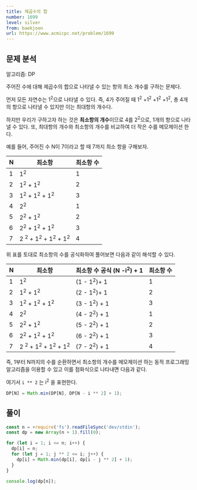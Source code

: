 ```yaml
---
title: 제곱수의 합
number: 1699
level: silver
from: baekjoon
url: https://www.acmicpc.net/problem/1699
---
```


## 문제 분석

알고리즘: DP

주어진 수에 대해 제곱수의 합으로 나타낼 수 있는 항의 최소 개수를 구하는 문제다.

먼저 모든 자연수는 1<sup>2</sup>으로 나타낼 수 있다. 즉, 4가 주어질 때 1<sup>2</sup> +1<sup>2</sup> +1<sup>2</sup> +1<sup>2</sup>, 총 4개의 항으로 나타낼 수 있지만 이는 최대항의 개수다.

하지만 우리가 구하고자 하는 것은 **최소항의 개수**이므로 4를 2<sup>2</sup>으로, 1개의 항으로 나타낼 수 있다.
또, 최대항의 개수와 최소항의 개수를 비교하여 더 작은 수를 메모제이션 한다.

예를 들어, 주어진 수 N이 7이라고 할 때 7까지 최소 항을 구해보자.

| N   | 최소항                                                         | 최소항 수 |
| --- | -------------------------------------------------------------- | --------- |
| 1   | 1<sup>2</sup>                                                  | 1         |
| 2   | 1<sup>2</sup> + 1<sup>2</sup>                                  | 2         |
| 3   | 1<sup>2</sup> + 1<sup>2</sup> + 1<sup>2</sup>                  | 3         |
| 4   | 2<sup>2</sup>                                                  | 1         |
| 5   | 2<sup>2</sup> + 1<sup>2</sup>                                  | 2         |
| 6   | 2<sup>2</sup> + 1<sup>2</sup> + 1<sup>2</sup>                  | 3         |
| 7   | 2 <sup>2</sup> + 1<sup>2</sup> + 1<sup>2</sup> + 1<sup>2</sup> | 4         |

위 표를 토대로 최소항의 수를 공식화하여 풀어보면 다음과 같이 해석할 수 있다.

| N   | 최소항                                                         | 최소항 수 공식 (N -i<sup>2</sup>) + 1 | 최소항 수 |
| --- | -------------------------------------------------------------- | ------------------------------------- | --------- |
| 1   | 1<sup>2</sup>                                                  | (1 - 1<sup>2</sup>)+ 1                | 1         |
| 2   | 1<sup>2</sup> + 1<sup>2</sup>                                  | (2 - 1<sup>2</sup>)+ 1                | 2         |
| 3   | 1<sup>2</sup> + 1<sup>2</sup> + 1<sup>2</sup>                  | (3 - 1<sup>2</sup>) + 1               | 3         |
| 4   | 2<sup>2</sup>                                                  | (4 - 2<sup>2</sup>) + 1               | 1         |
| 5   | 2<sup>2</sup> + 1<sup>2</sup>                                  | (5 - 2<sup>2</sup>) + 1               | 2         |
| 6   | 2<sup>2</sup> + 1<sup>2</sup> + 1<sup>2</sup>                  | (6 - 2<sup>2</sup>) + 1               | 3         |
| 7   | 2 <sup>2</sup> + 1<sup>2</sup> + 1<sup>2</sup> + 1<sup>2</sup> | (7 - 2<sup>2</sup>) + 1               | 4         |

즉, 1부터 N까지의 수를 순환하면서 최소항의 개수를 메모제이션 하는 동적 프로그래밍 알고리즘을 이용할 수 있고 이를 점화식으로 나타내면 다음과 같다.

여기서 `i ** 2` 는 i<sup>2</sup> 을 표현한다.

```js
DP[N] = Math.min(DP[N], DP[N - i ** 2] + 1);
```

## 풀이

```js
const n = +require('fs').readFileSync('dev/stdin');
const dp = new Array(n + 1).fill(0);

for (let i = 1; i <= n; i++) {
  dp[i] = n;
  for (let j = 1; j ** 2 <= i; j++) {
    dp[i] = Math.min(dp[i], dp[i - j ** 2] + 1);
  }
}

console.log(dp[n]);
```
